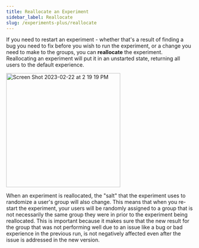 ```yaml
---
title: Reallocate an Experiment
sidebar_label: Reallocate
slug: /experiments-plus/reallocate
---
```


If you need to restart an experiment - whether that's a result of finding a bug you need to fix before you wish to run the experiment, or a change you need to make to the groups, you can **reallocate** the experiment. Reallocating an experiment will put it in an unstarted state, returning all users to the default experience.

<img width="307" alt="Screen Shot 2023-02-22 at 2 19 19 PM" src="https://user-images.githubusercontent.com/100615502/220772857-3e5db6d9-a803-4ac4-9e3a-3f992e6feff3.png">

When an experiment is reallocated, the "salt" that the experiment uses to randomize a user's group will also change. This means that when you re-start the experiment, your users will be randomly assigned to a group that is not necessarily the same group they were in prior to the experiment being reallocated. This is important because it makes sure that the new result for the group that was not performing well due to an issue like a bug or bad experience in the previous run, is not negatively affected even after the issue is addressed in the new version.
